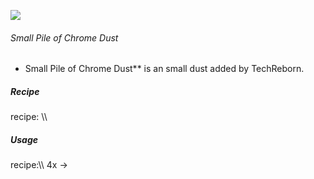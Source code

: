 ![](/mods/techreborn/small_pile_of_chrome_dust.png)

###### Small Pile of Chrome Dust

- Small Pile of Chrome Dust** is an small dust added by
        TechReborn.


##### Recipe

<Mcitem id="minecraft:crafting_table"/> recipe: \\\\
<Recipe recipe=" input air air air input air techreborn:chrome_dust air
input air air air output techreborn:small_pile_of_chrome_dust,4
"/>

##### Usage

<Recipe recipe=" input techreborn:small_pile_of_chrome_dust
techreborn:small_pile_of_chrome_dust air input
techreborn:small_pile_of_chrome_dust
techreborn:small_pile_of_chrome_dust air input air air air output
techreborn:chrome_dust "/>
<Mcitem id="techreborn:blast_furnace"/> recipe:\\\\
4x
<Mcitem id="techreborn:small_pile_of_chrome_dust"/>
-\> <Mcitem id="techreborn:chrome_ingot"/>
